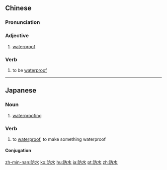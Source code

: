 ==Chinese==
{{zh-forms}}

===Pronunciation===
{{zh-pron
|m=fángshuǐ
|c=fong4 seoi2
|mn=hông-chúi
|cat=a,v
}}

===Adjective===
{{zh-adj}}

# [[waterproof]]

===Verb===
{{zh-verb}}

# to be [[waterproof]]

----

==Japanese==
{{ja-kanjitab|ぼう|すい|yomi=o}}

===Noun===
{{ja-noun|ぼうすい}}

# [[waterproofing]]

===Verb===
{{ja-verb-suru|ぼうすい}}

# to [[waterproof]], to make something waterproof

====Conjugation====
{{ja-suru|ぼうすい}}

[[zh-min-nan:防水]]
[[ko:防水]]
[[hu:防水]]
[[ja:防水]]
[[pt:防水]]
[[zh:防水]]